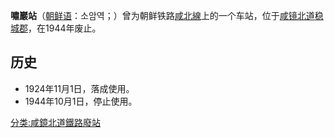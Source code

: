 {{unreferenced|time=2015-02-04T16:04:38+00:00}}
{{朝鮮半島車站資訊
|公司色 = black
|文字色 = 
|站名 = 嘯巖站
|圖片 = 
|pxl = 
|圖片說明 =
|前一站 = [[钟城站|钟城]]
|前一站距離 = 5.3
|後一站距離 = 2.9
|後一站 = [[江岸里站|江岸里]]
|所屬路線 = [[咸北線|咸北線]]
|距離 = 144.3
|起點站 = [[青岩站|青岩]]
|諺文 = 소암역
|朝鮮漢字 = 嘯巖驛
|文觀部式 = Soam-yeok
|馬-賴式 = Soam-yŏk
|副站名 = 
|車站編號 = 
|停站路線數 = 
|所屬公司 = [[朝鮮民主主義人民共和國鐵道省|朝鮮民主主義人民共和國鐵道省]]
|所在地 =[[咸镜北道|咸镜北道]][[稳城郡|稳城郡]]
|車站構造 = 地面车站
|月台配置 = 
|啟用年月日 = 1924年11月1日
|廢站年月日 = 1944年10月1日
|上下車人次 = 
|統計年度 = 
|轉車 = 
|備註 = 
|全寬備註 = 
}}

'''嘯巖站'''（[[朝鲜语|朝鲜语]]：소암역；{{lang|ko|嘯巖驛}}）曾为朝鲜铁路[[咸北線|咸北線]]上的一个车站，位于[[咸镜北道|咸镜北道]][[稳城郡|稳城郡]]，在1944年废止。

==历史==
*1924年11月1日，落成使用。
*1944年10月1日，停止使用。

{{咸北線}}

[[分类:咸鏡北道鐵路廢站|分类:咸鏡北道鐵路廢站]]